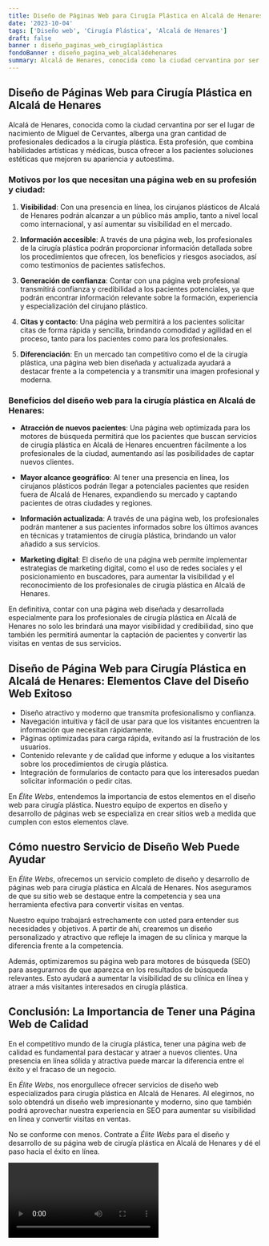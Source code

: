 ```yaml
---
title: Diseño de Páginas Web para Cirugía Plástica en Alcalá de Henares
date: '2023-10-04'
tags: ['Diseño web', 'Cirugía Plástica', 'Alcalá de Henares']
draft: false
banner : diseño_paginas_web_cirugíaplástica
fondoBanner : diseño_pagina_web_alcaládehenares
summary: Alcalá de Henares, conocida como la ciudad cervantina por ser el lugar de nacimiento de Miguel de Cervantes, alberga una gran cantidad de profesionales dedicados a la cirugía plástica. Esta profesión, que combina habilidades artísticas y médicas, busca ofrecer a los pacientes soluciones estéticas que mejoren su apariencia y autoestima.
---
```


## Diseño de Páginas Web para Cirugía Plástica en Alcalá de Henares

Alcalá de Henares, conocida como la ciudad cervantina por ser el lugar de nacimiento de Miguel de Cervantes, alberga una gran cantidad de profesionales dedicados a la cirugía plástica. Esta profesión, que combina habilidades artísticas y médicas, busca ofrecer a los pacientes soluciones estéticas que mejoren su apariencia y autoestima.

### Motivos por los que necesitan una página web en su profesión y ciudad:

1. **Visibilidad**: Con una presencia en línea, los cirujanos plásticos de Alcalá de Henares podrán alcanzar a un público más amplio, tanto a nivel local como internacional, y así aumentar su visibilidad en el mercado.

2. **Información accesible**: A través de una página web, los profesionales de la cirugía plástica podrán proporcionar información detallada sobre los procedimientos que ofrecen, los beneficios y riesgos asociados, así como testimonios de pacientes satisfechos.

3. **Generación de confianza**: Contar con una página web profesional transmitirá confianza y credibilidad a los pacientes potenciales, ya que podrán encontrar información relevante sobre la formación, experiencia y especialización del cirujano plástico.

4. **Citas y contacto**: Una página web permitirá a los pacientes solicitar citas de forma rápida y sencilla, brindando comodidad y agilidad en el proceso, tanto para los pacientes como para los profesionales.

5. **Diferenciación**: En un mercado tan competitivo como el de la cirugía plástica, una página web bien diseñada y actualizada ayudará a destacar frente a la competencia y a transmitir una imagen profesional y moderna.

### Beneficios del diseño web para la cirugía plástica en Alcalá de Henares:

- **Atracción de nuevos pacientes**: Una página web optimizada para los motores de búsqueda permitirá que los pacientes que buscan servicios de cirugía plástica en Alcalá de Henares encuentren fácilmente a los profesionales de la ciudad, aumentando así las posibilidades de captar nuevos clientes.

- **Mayor alcance geográfico**: Al tener una presencia en línea, los cirujanos plásticos podrán llegar a potenciales pacientes que residen fuera de Alcalá de Henares, expandiendo su mercado y captando pacientes de otras ciudades y regiones.

- **Información actualizada**: A través de una página web, los profesionales podrán mantener a sus pacientes informados sobre los últimos avances en técnicas y tratamientos de cirugía plástica, brindando un valor añadido a sus servicios.

- **Marketing digital**: El diseño de una página web permite implementar estrategias de marketing digital, como el uso de redes sociales y el posicionamiento en buscadores, para aumentar la visibilidad y el reconocimiento de los profesionales de cirugía plástica en Alcalá de Henares.

En definitiva, contar con una página web diseñada y desarrollada especialmente para los profesionales de cirugía plástica en Alcalá de Henares no solo les brindará una mayor visibilidad y credibilidad, sino que también les permitirá aumentar la captación de pacientes y convertir las visitas en ventas de sus servicios.

<GifSeo />

<Cta />

## Diseño de Página Web para Cirugía Plástica en Alcalá de Henares: Elementos Clave del Diseño Web Exitoso

- Diseño atractivo y moderno que transmita profesionalismo y confianza.
- Navegación intuitiva y fácil de usar para que los visitantes encuentren la información que necesitan rápidamente.
- Páginas optimizadas para carga rápida, evitando así la frustración de los usuarios.
- Contenido relevante y de calidad que informe y eduque a los visitantes sobre los procedimientos de cirugía plástica.
- Integración de formularios de contacto para que los interesados puedan solicitar información o pedir citas.

En *Élite Webs*, entendemos la importancia de estos elementos en el diseño web para cirugía plástica. Nuestro equipo de expertos en diseño y desarrollo de páginas web se especializa en crear sitios web a medida que cumplen con estos elementos clave.

## Cómo nuestro Servicio de Diseño Web Puede Ayudar

En *Élite Webs*, ofrecemos un servicio completo de diseño y desarrollo de páginas web para cirugía plástica en Alcalá de Henares. Nos aseguramos de que su sitio web se destaque entre la competencia y sea una herramienta efectiva para convertir visitas en ventas.

Nuestro equipo trabajará estrechamente con usted para entender sus necesidades y objetivos. A partir de ahí, crearemos un diseño personalizado y atractivo que refleje la imagen de su clínica y marque la diferencia frente a la competencia.

Además, optimizaremos su página web para motores de búsqueda (SEO) para asegurarnos de que aparezca en los resultados de búsqueda relevantes. Esto ayudará a aumentar la visibilidad de su clínica en línea y atraer a más visitantes interesados en cirugía plástica.

## Conclusión: La Importancia de Tener una Página Web de Calidad

En el competitivo mundo de la cirugía plástica, tener una página web de calidad es fundamental para destacar y atraer a nuevos clientes. Una presencia en línea sólida y atractiva puede marcar la diferencia entre el éxito y el fracaso de un negocio.

En *Élite Webs*, nos enorgullece ofrecer servicios de diseño web especializados para cirugía plástica en Alcalá de Henares. Al elegirnos, no solo obtendrá un diseño web impresionante y moderno, sino que también podrá aprovechar nuestra experiencia en SEO para aumentar su visibilidad en línea y convertir visitas en ventas.

No se conforme con menos. Contrate a *Élite Webs* para el diseño y desarrollo de su página web de cirugía plástica en Alcalá de Henares y dé el paso hacia el éxito en línea.

<Video />

<CtaBot job='Cirugía Plástica' city='Alcalá de Henares'/>

<Gmaps query='Alcalá de Henares+españa+maps' />